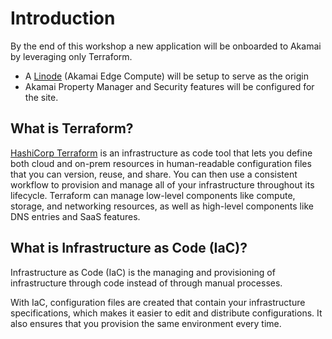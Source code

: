 # Introduction

By the end of this workshop a new application will be onboarded to Akamai by leveraging only Terraform.
* A [Linode](https://www.linode.com/) (Akamai Edge Compute) will be setup to serve as the origin
* Akamai Property Manager and Security features will be configured for the site.

## What is Terraform?

[HashiCorp Terraform](https://www.terraform.io/) is an infrastructure as code tool that lets you define both cloud and on-prem resources in human-readable configuration files that you can version, reuse, and share. You can then use a consistent workflow to provision and manage all of your infrastructure throughout its lifecycle. Terraform can manage low-level components like compute, storage, and networking resources, as well as high-level components like DNS entries and SaaS features.

## What is Infrastructure as Code (IaC)?

Infrastructure as Code (IaC) is the managing and provisioning of infrastructure through code instead of through manual processes.

With IaC, configuration files are created that contain your infrastructure specifications, which makes it easier to edit and distribute configurations. It also ensures that you provision the same environment every time. 
